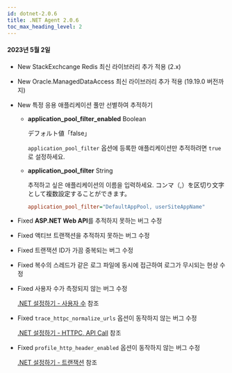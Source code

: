 ```yaml
---
id: dotnet-2.0.6
title: .NET Agent 2.0.6
toc_max_heading_level: 2
---
```


#### 2023년 5월 2일

-   <Status>New</Status> StackExchcange Redis 최신 라이브러리 추가 적용 (2.x)

-   <Status>New</Status> Oracle.ManagedDataAccess 최신 라이브러리 추가 적용 (19.19.0 버전까지)

-   <Status>New</Status> 특정 응용 애플리케이션 풀만 선별하여 추적하기

    -   **application_pool_filter_enabled** <span class='type'>Boolean</span>

        デフォルト値「false」

        `application_pool_filter` 옵션에 등록한 애플리케이션만 추적하려면 `true`로 설정하세요.

    -   **application_pool_filter** <span class='type'>String</span>

        추적하고 싶은 애플리케이션의 이름을 입력하세요. コンマ（,）を区切り文字として複数設定することができます。

        ```ini title='whatap.conf'
        application_pool_filter="DefaultAppPool, userSiteAppName"
        ```

-   <Status>Fixed</Status> <b>ASP.NET Web API</b>를 추적하지 못하는 버그 수정

-   <Status>Fixed</Status> 액티브 트랜잭션을 추적하지 못하는 버그 수정

-   <Status>Fixed</Status> 트랜잭션 ID가 가끔 중복되는 버그 수정

-   <Status>Fixed</Status> 복수의 스레드가 같은 로그 파일에 동시에 접근하여 로그가 무시되는 현상 수정

-   <Status>Fixed</Status> 사용자 수가 측정되지 않는 버그 수정
    
    [.NET 설정하기 - 사용자 수](../../dotnet/agent-number-of-user) 참조

-   <Status>Fixed</Status> <code>trace_httpc_normalize_urls</code> 옵션이 동작하지 않는 버그 수정

    [.NET 설정하기 - HTTPC, API Call](../../dotnet/agent-httpcapicall) 참조

-   <Status>Fixed</Status> <code>profile_http_header_enabled</code> 옵션이 동작하지 않는 버그 수정

    [.NET 설정하기 - 트랜잭션](../../dotnet/agent-transaction) 참조
